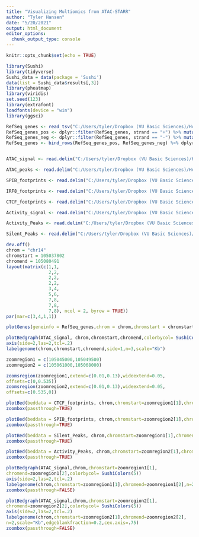```yaml
---
title: "Visualizing Multiomics from ATAC-STARR"
author: "Tyler Hansen"
date: "5/20/2021"
output: html_document
editor_options: 
  chunk_output_type: console
---
```


```r
knitr::opts_chunk$set(echo = TRUE)
```

```r
library(Sushi)
library(tidyverse)
Sushi_data = data(package = 'Sushi')
data(list = Sushi_data$results[,3])
library(pheatmap)
library(viridis)
set.seed(123)
library(extrafont)
loadfonts(device = "win")
library(ggsci)
```


```r
RefSeq_genes <- read_tsv("C:/Users/tyler/Dropbox (VU Basic Sciences)/Hodges Lab/Results and Data/Bioinformatics/ATAC-STARR_analysis/3_Accre_Local/ATAC-STARR/results/multiomic/hg38.ncbiRefSeq_exons-Sushi-compatible.bed", col_names = c("chrom", "start", "stop", "gene", "score", "strand"),col_types = c("cnnccc")) %>% as.data.frame() 
RefSeq_genes_pos <- dplyr::filter(RefSeq_genes, strand == "+") %>% mutate(strand = 1)
RefSeq_genes_neg <- dplyr::filter(RefSeq_genes, strand == "-") %>% mutate(strand = -1)
RefSeq_genes <- bind_rows(RefSeq_genes_pos, RefSeq_genes_neg) %>% dplyr::filter(gene == "GPR132")


ATAC_signal <- read.delim("C:/Users/tyler/Dropbox (VU Basic Sciences)/Hodges Lab/Results and Data/Bioinformatics/ATAC-STARR_analysis/3_Accre_Local/ATAC-STARR/results/accessibility/signal_files/GM12878inGM12878_DNA_no-dup.bedGraph", header = FALSE)

ATAC_peaks <- read.delim("C:/Users/tyler/Dropbox (VU Basic Sciences)/Hodges Lab/Results and Data/Bioinformatics/ATAC-STARR_analysis/3_Accre_Local/ATAC-STARR/data/accessibility/genrich_ATAC-like_peaks/GM12878inGM12878_DNA_genrich_0.0001-qvalue.narrowPeak", header = FALSE)

SPIB_footprints <- read.delim("C:/Users/tyler/Dropbox (VU Basic Sciences)/Hodges Lab/Results and Data/Bioinformatics/ATAC-STARR_analysis/3_Accre_Local/ATAC-STARR/data/accessibility/footprinting/SPIB_MA0081.2_GM12878inGM12878_DNA_bound.bed", header = FALSE)

IRF8_footprints <- read.delim("C:/Users/tyler/Dropbox (VU Basic Sciences)/Hodges Lab/Results and Data/Bioinformatics/ATAC-STARR_analysis/3_Accre_Local/ATAC-STARR/data/accessibility/footprinting/IRF8_MA0652.1_GM12878inGM12878_DNA_bound.bed", header = FALSE)

CTCF_footprints <- read.delim("C:/Users/tyler/Dropbox (VU Basic Sciences)/Hodges Lab/Results and Data/Bioinformatics/ATAC-STARR_analysis/3_Accre_Local/ATAC-STARR/data/accessibility/footprinting/CTCF_MA0139.1_GM12878inGM12878_DNA_bound.bed", header = FALSE)

Activity_signal <- read.delim("C:/Users/tyler/Dropbox (VU Basic Sciences)/Hodges Lab/Results and Data/Bioinformatics/ATAC-STARR_analysis/3_Accre_Local/ATAC-STARR/results/activity/signal_files/log2_inOCRs/GM12878inGM12878_activity_merged_intersected-OCRs.bedGraph", header = FALSE)

Activity_Peaks <- read.delim("C:/Users/tyler/Dropbox (VU Basic Sciences)/Hodges Lab/Results and Data/Bioinformatics/ATAC-STARR_analysis/3_Accre_Local/ATAC-STARR/data/activity/individual/DESeq2_results/bin-method/GM12878inGM12878_active_0.1padj_50-bin.merged.bed", header = FALSE)

Silent_Peaks <- read.delim("C:/Users/tyler/Dropbox (VU Basic Sciences)/Hodges Lab/Results and Data/Bioinformatics/ATAC-STARR_analysis/3_Accre_Local/ATAC-STARR/data/activity/individual/DESeq2_results/bin-method/GM12878inGM12878_silent_0.1padj_50-bin.merged.bed", header = FALSE)

```

```r
dev.off()
chrom = "chr14"
chromstart = 105037802
chromend = 105080491
layout(matrix(c(1,1,
                2,2,
                2,2,
                2,2,
                3,4,
                5,6,
                7,8,
                7,8,
                7,8), ncol = 2, byrow = TRUE))
par(mar=c(3,4,1,1))

plotGenes(geneinfo = RefSeq_genes,chrom = chrom,chromstart = chromstart,chromend = chromend, types = "exon", plotgenetype="arrow", bentline=FALSE, maxrows=1, bheight=0.15, labeloffset=.4, fontsize=2, arrowlength= 0.025, labeltext=TRUE, col = "black")

plotBedgraph(ATAC_signal, chrom,chromstart,chromend,colorbycol= SushiColors(5))
axis(side=2,las=2,tcl=.2)
labelgenome(chrom,chromstart,chromend,side=1,n=3,scale="Kb")

zoomregion1 = c(105045000,105049500)
zoomregion2 = c(105061000,105068000)

zoomsregion(zoomregion1,extend=c(0.01,0.13),wideextend=0.05,
offsets=c(0,0.535))
zoomsregion(zoomregion2,extend=c(0.01,0.13),wideextend=0.05,
offsets=c(0.535,0))

plotBed(beddata = CTCF_footprints, chrom,chromstart=zoomregion1[1],chromend=zoomregion1[2], color = "black", row = 'supplied')
zoombox(passthrough=TRUE)

plotBed(beddata = SPIB_footprints, chrom,chromstart=zoomregion2[1],chromend=zoomregion2[2], color = "black", row = 'supplied')
zoombox(passthrough=TRUE)

plotBed(beddata = Silent_Peaks, chrom,chromstart=zoomregion1[1],chromend=zoomregion1[2], color = "red", row = 'supplied')
zoombox(passthrough=TRUE)

plotBed(beddata = Activity_Peaks, chrom,chromstart=zoomregion2[1],chromend=zoomregion2[2], color = "blue", row = 'supplied')
zoombox(passthrough=TRUE)

plotBedgraph(ATAC_signal,chrom,chromstart=zoomregion1[1],
chromend=zoomregion1[2],colorbycol= SushiColors(5))
axis(side=2,las=2,tcl=.2)
labelgenome(chrom,chromstart=zoomregion1[1],chromend=zoomregion1[2],n=2,scale="Kb",edgeblankfraction=0.2,cex.axis=.75)
zoombox(passthrough=FALSE)

plotBedgraph(ATAC_signal,chrom,chromstart=zoomregion2[1],
chromend=zoomregion2[2],colorbycol= SushiColors(5))
axis(side=2,las=2,tcl=.2)
labelgenome(chrom,chromstart=zoomregion2[1],chromend=zoomregion2[2],
n=2,scale="Kb",edgeblankfraction=0.2,cex.axis=.75)
zoombox(passthrough=FALSE)
```



